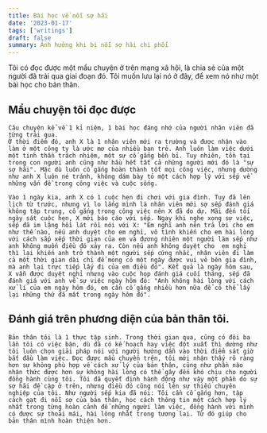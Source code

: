 ```yaml
---
title: Bài học về nỗi sợ hãi
date: '2023-01-17'
tags: ['writings']
draft: false
summary: Ảnh hưởng khi bị nỗi sợ hãi chi phối
---
```

Tôi có đọc được một mẩu chuyện ở trên mạng xã hội, là chia sẻ của một người đã trải qua giai đoạn đó.
Tôi muốn lưu lại nó ở đây, để xem nó như một bài học cho bản thân. 

## Mẩu chuyện tôi đọc được
    Câu chuyện kể về 1 kỉ niệm, 1 bài học đáng nhớ của người nhân viên đã từng trải qua. 
    Ở thời điểm đó, anh X là 1 nhân viên mới ra trường và được nhận vào làm ở một công ty là ước mơ của nhiều bạn trẻ. Anh luôn làm việc dưới một tinh thần trách nhiệm, một sự cố gắng bền bỉ. Tuy nhiên, tồn tại trong con người anh cũng như hầu hết tất cả những người mới đó là "sự sợ hãi". Mặc dù luôn cố gắng hoàn thành tốt mọi công việc, nhưng dường như anh X luôn né tránh, không dám bày tỏ một cách hợp lý với sếp về những vấn đề trong công việc và cuộc sống. 

    Vào 1 ngày kia, anh X có 1 cuộc hẹn đi chơi với gia đình. Tuy đã lên lịch từ trước, nhưng vì lo lắng mình là nhân viên mới sợ sếp đánh giá không tập trung, cố gắng trong công việc nên X đã do dự. Mãi đến tối ngày sát cuộc hẹn, X mới báo cáo với sếp. Ngay khi nghe xong sự việc, sếp đã im lặng hồi lát rồi nói với X: "Em nghĩ anh nên trả lời cho em như thế nào, nếu anh duyệt cho em nghỉ, vô tình khiến cho em hài lòng với cách sắp xếp thời gian của em và đương nhiên một người làm sếp như anh không muốn điều đó xảy ra. Còn nếu anh không duyệt cho  em nghỉ thì lại khiến anh trở thành một người sếp cứng nhắc, nhân viên đi làm cả một thời gian dài chỉ để mong có một ngày được vui vẻ bên gia đình, mà anh lại trực tiếp lấy đi của em điều đó". Kết quả là ngày hôm sau, X vẫn được duyệt nghỉ nhưng vào cuộc họp đánh giá cuối tháng, sếp đã đánh giá với anh về sự việc ngày hôm đó: "Anh không hài lòng với cách xử lí của em ngày hôm đó, em cần cố gắng nhiều hơn nữa để có thể lấy lại những thứ đã mất trong ngày hôm đó".

## Đánh giá trên phương diện của bản thân tôi. 
    Bản thân tôi là 1 thực tập sinh. Trong thời gian qua, cũng có đôi ba lần tôi có việc bận, dù đã có kế hoạch hay việc đột xuất thì dường như tôi luôn chọn giải pháp nói với người hướng dẫn vào thời điểm sát giờ bắt đầu làm việc. Đọc được mẩu chuyển trên, tôi mới nhận thấy rõ ràng hơn sự không phù hợp về cách xử lý của bản thân, cũng như phần nào nhận thức được hơn sự không hài lòng có thể gây đến khó chịu cho người đồng hành cùng tôi. Tôi đã quyết định hành động như vậy một phần do sự sợ hãi đề cập ở trên, nhưng điều đó cũng nói lên sự thiếu chuyên nghiệp của tôi. Như người sếp kia đã nói: Tôi cần cố gắng hơn, tập cách gạt đi nỗi sợ của bản thân, học cách thông tin một cách hợp lý nhất trong từng hoàn cảnh để những người làm việc, đồng hành với mình có được sự thoải mái, hài lòng nhất trong tương lai. Từ đó giúp cho bản thân mình hoàn thiện hơn.
